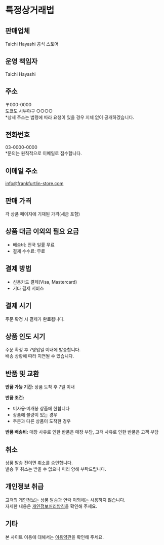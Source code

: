 # 특정상거래법

## 판매업체

Taichi Hayashi 공식 스토어

## 운영 책임자

Taichi Hayashi

## 주소

〒000-0000  
도쿄도 시부야구 ○○○○  
*상세 주소는 법령에 따라 요청이 있을 경우 지체 없이 공개하겠습니다.

## 전화번호

03-0000-0000  
*문의는 원칙적으로 이메일로 접수합니다.

## 이메일 주소

info@frankfurtlin-store.com

## 판매 가격

각 상품 페이지에 기재된 가격(세금 포함)

## 상품 대금 이외의 필요 요금

- 배송비: 전국 일률 무료
- 결제 수수료: 무료

## 결제 방법

- 신용카드 결제(Visa, Mastercard)
- 기타 결제 서비스

## 결제 시기

주문 확정 시 결제가 완료됩니다.

## 상품 인도 시기

주문 확정 후 7영업일 이내에 발송합니다.  
배송 상황에 따라 지연될 수 있습니다.

## 반품 및 교환

**반품 가능 기간:** 상품 도착 후 7일 이내

**반품 조건:**
- 미사용·미개봉 상품에 한합니다
- 상품에 불량이 있는 경우
- 주문과 다른 상품이 도착한 경우

**반품 배송비:** 매장 사유로 인한 반품은 매장 부담, 고객 사유로 인한 반품은 고객 부담

## 취소

상품 발송 전이면 취소를 승인합니다.  
발송 후 취소는 받을 수 없으니 미리 양해 부탁드립니다.

## 개인정보 취급

고객의 개인정보는 상품 발송과 연락 이외에는 사용하지 않습니다.  
자세한 내용은 [개인정보처리방침](/privacy-policy)을 확인해 주세요.

## 기타

본 사이트 이용에 대해서는 [이용약관](/terms-of-service)을 확인해 주세요.

